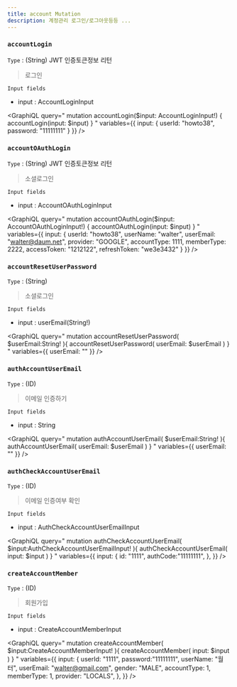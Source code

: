 ```yaml
---
title: account Mutation
description: 계정관리 로그인/로그아웃등등 ...
---
```



### `accountLogin` 
`Type` : (String) JWT 인증토큰정보 리턴 

> 로그인


`Input fields`
* input : <Link to="/input/account/#AccountLoginInput">AccountLoginInput</Link>

<GraphiQL
  query="
    mutation accountLogin($input: AccountLoginInput!) {
      accountLogin(input: $input)
    }
  "
  variables={{
    input: {
      userId: "howto38",
      password: "11111111"
    }
  }}
/>

### `accountOAuthLogin` 
`Type` : (String) JWT 인증토큰정보 리턴 

> 소셜로그인


`Input fields`
* input : <Link to="/input/account/#AccountOAuthLoginInput">AccountOAuthLoginInput</Link>

<GraphiQL
  query="
    mutation accountOAuthLogin($input: AccountOAuthLoginInput!) {
      accountOAuthLogin(input: $input)
    }
  "
  variables={{
    input: {
      userId: "howto38",
      userName: "walter",
      userEmail: "walter@daum.net",
      provider: "GOOGLE",
      accountType: 1111,
      memberType: 2222,
      accessToken: "1212122",
      refreshToken: "we3e3432"
    }
  }}
/>

### `accountResetUserPassword`
`Type` : (String) 

> 소셜로그인

`Input fields`
* input : userEmail(String!)



<GraphiQL
  query="
  mutation accountResetUserPassword( $userEmail:String! ){
    accountResetUserPassword( userEmail: $userEmail )
  }
  "
  variables={{
    userEmail: ""
  }}
/>



### `authAccountUserEmail`
`Type` : (ID) 

> 이메일 인증하기

`Input fields`
* input : String

<GraphiQL
  query="
  mutation authAccountUserEmail( $userEmail:String! ){
    authAccountUserEmail( userEmail: $userEmail )
  }
  "
  variables={{
    userEmail: ""
  }}
/>


### `authCheckAccountUserEmail`
`Type` : (ID) 

> 이메일 인증여부 확인

`Input fields`
* input : <Link to="/input/account/#AuthCheckAccountUserEmailInput">AuthCheckAccountUserEmailInput</Link>

<GraphiQL
  query="
  mutation authCheckAccountUserEmail( $input:AuthCheckAccountUserEmailInput! ){
    authCheckAccountUserEmail( input: $input )
  }
  "
  variables={{
    input: {
      id: "1111",
      authCode:"11111111",
    },
  }}
/>

### `createAccountMember`
`Type` : (ID) 

> 회원가입

`Input fields`
* input : <Link to="/input/account/#CreateAccountMemberInput">CreateAccountMemberInput</Link>

<GraphiQL
  query="
  mutation createAccountMember( $input:CreateAccountMemberInput! ){
    createAccountMember( input: $input )
  }
  "
  variables={{
    input: {
      userId: "1111",
      password:"11111111",
      userName: "월터",
      userEmail: "walter@gmail.com",
      gender: "MALE",
      accountType: 1,
      memberType: 1,
      provider: "LOCALS",
    },
  }}
/>

